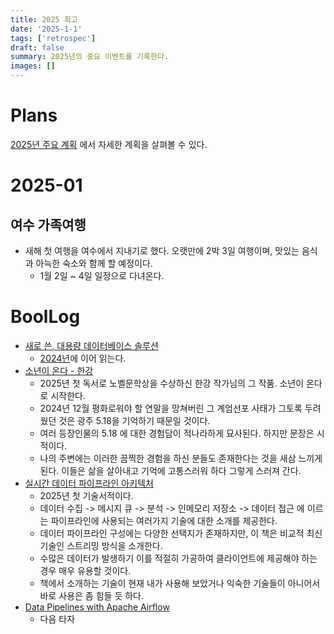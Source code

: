 ```yaml
---
title: 2025 회고
date: '2025-1-1'
tags: ['retrospec']
draft: false
summary: 2025년의 중요 이벤트를 기록한다.
images: []
---
```


# Plans

[2025년 주요 계획](/blog/planning/2025-plans) 에서 자세한 계획을 살펴볼 수 있다.

# 2025-01

## 여수 가족여행

- 새해 첫 여행을 여수에서 지내기로 했다. 오랫만에 2박 3일 여행이며, 맛있는 음식과 아늑한 숙소와 함께 할 예정이다.
  - 1월 2일 ~ 4일 일정으로 다녀온다.

# BoolLog

- [새로 쓴, 대용량 데이터베이스 솔루션](https://product.kyobobook.co.kr/detail/S000001562334)
  - [2024년](/blog/diary/2024-retrospec)에 이어 읽는다.
- [소년이 온다 - 한강](https://product.kyobobook.co.kr/detail/S000000610612)
  - 2025년 첫 독서로 노벨문학상을 수상하신 한강 작가님의 그 작품. 소년이 온다로 시작한다.
  - 2024년 12월 평화로워야 할 연말을 망쳐버린 그 계엄선포 사태가 그토록 두려웠던 것은 광주 5.18을 기억하기 때문일 것이다.
  - 여러 등장인물의 5.18 에 대한 경험담이 적나라하게 묘사된다. 하지만 문장은 시적이다.
  - 나의 주변에는 이러한 끔찍한 경험을 하신 분들도 존재한다는 것을 새삼 느끼게 된다. 이들은 삶을 살아내고 기억에 고통스러워 하다 그렇게 스러져 간다.
- [실시간 데이터 파이프라인 아키텍처](https://product.kyobobook.co.kr/detail/S000200716128)
  - 2025년 첫 기술서적이다.
  - 데이터 수집 -> 메시지 큐 -> 분석 -> 인메모리 저장소 -> 데이터 접근 에 이르는 파이프라인에 사용되는 여러가지 기술에 대한 소개를 제공한다.
  - 데이터 파이프라인 구성에는 다양한 선택지가 존재하지만, 이 책은 비교적 최신 기술인 스트리밍 방식을 소개한다.
  - 수많은 데이터가 발생하기 이를 적절히 가공하여 클라이언트에 제공해야 하는 경우 매우 유용할 것이다.
  - 책에서 소개하는 기술이 현재 내가 사용해 보았거나 익숙한 기술들이 아니어서 바로 사용은 좀 힘들 듯 하다.
- [Data  Pipelines with Apache Airflow](https://product.kyobobook.co.kr/detail/S000001952239)
  - 다음 타자
